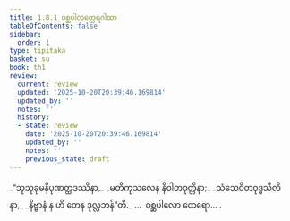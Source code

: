 ```yaml
---
title: 1.8.1 ဝစ္ဆပါလတ္ထေရဂါထာ
tableOfContents: false
sidebar:
  order: 1
type: tipitaka
basket: su
book: th1
review:
  current: review
  updated: '2025-10-20T20:39:46.169814'
  updated_by: ''
  notes: ''
  history:
  - state: review
    date: '2025-10-20T20:39:46.169814'
    updated_by: ''
    notes: ''
    previous_state: draft
---
```



<DynamicBreadcrumb />


<ReviewStatus review={frontmatter.review} showDetails={true} />

<HypothesisAnnotation frontmatter={frontmatter} />

<Division number="71" book="th1" e="ch" v="19" p="235">

<Paragraph number="161" type="verses" book="th1">
_“သုသုခုမနိပုဏတ္ထဒဿိနာ,_  
_မတိကုသလေန နိဝါတဝုတ္တိနာ;_  
_သံသေဝိတဝုဒ္ဓသီလိနာ,_  
_နိဗ္ဗာနံ န ဟိ တေန ဒုလ္လဘန်”တိ._  


</Paragraph>
</Division>

<Paragraph number="162" type="center" book="th1">
…  ဝစ္ဆပါလော ထေရော… .
</Paragraph>